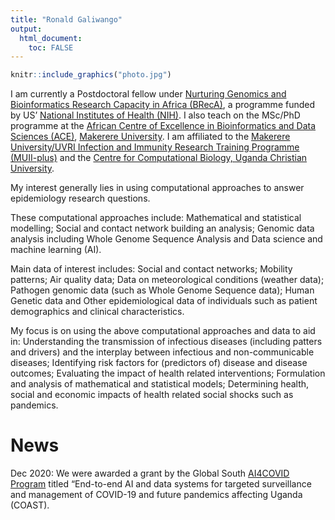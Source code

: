 ---
title: "Ronald Galiwango"
output: 
  html_document:
    toc: FALSE
---



```{r echo=FALSE, out.width="200px", fig.align='left', fig.cap="Ronald Galiwango, Postdoc NIH funded BRecA program"}

knitr::include_graphics("photo.jpg") 
```


I am currently a Postdoctoral fellow under [Nurturing Genomics and Bioinformatics Research Capacity in Africa (BRecA)](https://www.breca.mak.ac.ug/), a programme funded by US' [National Institutes of Health (NIH)](https://www.nih.gov/). I also teach on the MSc/PhD programme at the [African Centre of Excellence in Bioinformatics and Data Sciences (ACE)](https://ace.idi.co.ug/), [Makerere University](https://www.mak.ac.ug/). I am affiliated to the [Makerere University/UVRI Infection and Immunity Research Training Programme (MUII-plus)](https://www.muii.org.ug/) and the [Centre for Computational Biology, Uganda Christian University](https://github.com/compbiorg/).

My interest generally lies in using computational approaches to answer epidemiology research questions. 

These computational approaches include: Mathematical and statistical modelling; Social and contact network building an analysis; Genomic data analysis including Whole Genome Sequence Analysis and Data science and machine learning (AI).

Main data of interest includes: Social and contact networks; Mobility patterns; Air quality data; Data on meteorological conditions (weather data); Pathogen genomic data (such as Whole Genome Sequence data); Human Genetic data and Other epidemiological data of individuals such as patient demographics and clinical characteristics.

My focus is on using the above computational approaches and data to aid in: Understanding the transmission of infectious diseases (including patters and drivers) and the interplay between infectious and non-communicable diseases; Identifying risk factors for (predictors of) disease and disease outcomes; Evaluating the impact of health related interventions; Formulation and analysis of mathematical and statistical models; Determining health, social and economic impacts of health related social shocks such as pandemics.

# News

Dec 2020: We were awarded a grant by the Global South [AI4COVID Program](http://covidsouth.ai/grantees/) titled "End-to-end AI and data systems for targeted surveillance and management of COVID-19 and future pandemics affecting Uganda (COAST).



